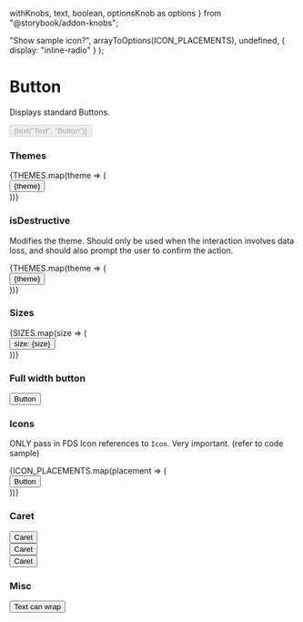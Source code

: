   withKnobs,
  text,
  boolean,
  optionsKnob as options
} from "@storybook/addon-knobs";

  "Show sample icon?",
  arrayToOptions(ICON_PLACEMENTS),
  undefined,
  { display: "inline-radio" }
);

<Meta title="Interactive|Button" decorators={[withKnobs]} component={Button} />

# Button

Displays standard Buttons.

<Story name="Knobs">
  <Button
    disabled={boolean("disabled", false)}
    isLoading={boolean("isLoading", false)}
    isDestructive={boolean("isDestructive", false)}
    hasCaret={boolean("hasCaret", false)}
    Icon={iconOptions ? StarFilledIcon : undefined}
    iconPlacement={iconOptions}
    isFullWidth={boolean("isFullWidth", false)}
    size={options("size", arrayToOptions(SIZES), undefined, {
      display: "inline-radio"
    })}
    theme={options(
      "theme",
      arrayToOptions(THEMES),
      undefined,
      {
        display: "inline-radio"
      }
    )}
  >
    {text("Text", "Button")}
  </Button>
</Story>

<Props of={Button} />

### Themes

<Preview>
  <Story name="Themes">
    {THEMES.map(theme => (
      <div className="display--inlineBlock margin--right--half margin--bottom--half">
        <div className="margin--bottom--half">
          <Button
            theme={theme}
          >
            {theme} 
          </Button>
        </div>
      </div>
    ))}
  </Story>
</Preview>

### isDestructive

Modifies the theme. Should only be used when the interaction involves data loss, and should also prompt the user to confirm the action.

<Preview>
  <Story name="Destructive">
    {THEMES.map(theme => (
      <div className="display--inlineBlock margin--right--half margin--bottom--half">
        <div className="margin--bottom--half">
          <Button
            theme={theme}
            isDestructive
          >
            {theme} 
          </Button>
        </div>
      </div>
    ))}
  </Story>
</Preview>

### Sizes

<Preview>
  <Story name="Sizes">
    {SIZES.map(size => (
      <div className="display--inlineBlock margin--right--half margin--bottom--half">
        <Button
          size={size}
        >
          size: {size} 
        </Button>
      </div>
    ))}
  </Story>
</Preview>


### Full width button

<Preview>
  <Story name="Full Width">
    <Button
      isFullWidth
    >
      Button
    </Button>
  </Story>
</Preview>

### Icons

ONLY pass in FDS Icon references to `Icon`. Very important. (refer to code sample)

<Preview>
  <Story name="Icons">
    {ICON_PLACEMENTS.map(placement => (
      <div className="margin--right--half margin--bottom--half display--inlineBlock">
        <Button Icon={StarFilledIcon} iconPlacement={placement}>
          Button
        </Button>
      </div>
    ))}
  </Story>
</Preview>

### Caret

<Preview>
  <Story name="Caret">
    <div>
      <div className="margin--right--half margin--bottom--half display--inlineBlock">
        <Button theme="blue" hasCaret>
          Caret
        </Button>
      </div>
      <div className="margin--right--half margin--bottom--half display--inlineBlock">
        <Button theme="blue" iconPlacement="left" hasCaret  Icon={StarFilledIcon}>
          Caret
        </Button>
      </div>
      <div className="margin--right--half margin--bottom--half display--inlineBlock">
        <Button theme="blue" iconPlacement="right" hasCaret  Icon={StarFilledIcon}>
          Caret
        </Button>
      </div>
    </div>
  </Story>
</Preview>

### Misc

<Preview>
  <Story name="Misc">
    <div
      className="margin--right--half margin--bottom--half display--inlineBlock"
      style={{ width: '100px' }}
    >
      <Button>
        Text can wrap
      </Button>
    </div>
  </Story>
</Preview>
